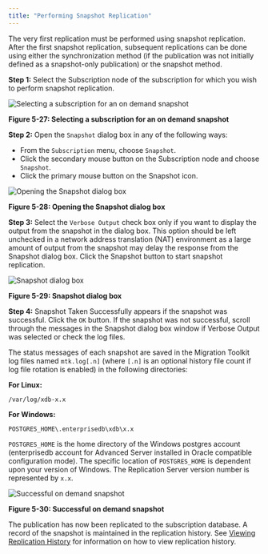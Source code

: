```yaml
---
title: "Performing Snapshot Replication"
---
```


<div id="perform_replication" class="registered_link"></div>

The very first replication must be performed using snapshot replication. After the first snapshot replication, subsequent replications can be done using either the synchronization method (if the publication was not initially defined as a snapshot-only publication) or the snapshot method.

**Step 1:** Select the Subscription node of the subscription for which you wish to perform snapshot replication.

![Selecting a subscription for an on demand snapshot](../../images/image89.png)

**Figure 5-27: Selecting a subscription for an on demand snapshot**

**Step 2:** Open the `Snapshot` dialog box in any of the following ways:

-   From the `Subscription` menu, choose `Snapshot`.
-   Click the secondary mouse button on the Subscription node and choose `Snapshot`.
-   Click the primary mouse button on the Snapshot icon.

![Opening the Snapshot dialog box](../../images/image90.png)

**Figure 5-28: Opening the Snapshot dialog box**

**Step 3:** Select the `Verbose Output` check box only if you want to display the output from the snapshot in the dialog box. This option should be left unchecked in a network address translation (NAT) environment as a large amount of output from the snapshot may delay the response from the Snapshot dialog box. Click the Snapshot button to start snapshot replication.

![Snapshot dialog box](../../images/image91.png)

**Figure 5-29: Snapshot dialog box**

**Step 4:** Snapshot Taken Successfully appears if the snapshot was successful. Click the `OK` button. If the snapshot was not successful, scroll through the messages in the Snapshot dialog box window if Verbose Output was selected or check the log files.

The status messages of each snapshot are saved in the Migration Toolkit log files named `mtk.log[.n]` (where `[.n]` is an optional history file count if log file rotation is enabled) in the following directories:

**For Linux:**

`/var/log/xdb-x.x`

**For Windows:**

`POSTGRES_HOME\.enterprisedb\xdb\x.x`

`POSTGRES_HOME` is the home directory of the Windows postgres account (enterprisedb account for Advanced Server installed in Oracle compatible configuration mode). The specific location of `POSTGRES_HOME` is dependent upon your version of Windows. The Replication Server version number is represented by `x.x`.

![Successful on demand snapshot](../../images/image92.png)

**Figure 5-30: Successful on demand snapshot**

The publication has now been replicated to the subscription database. A record of the snapshot is maintained in the replication history. See [Viewing Replication History](../../07_common_operations/04_view_replication_history/#view_replication_history) for information on how to view replication history.
